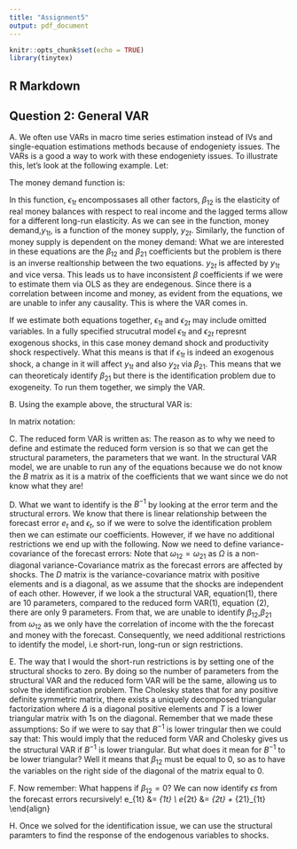 ```yaml
---
title: "Assignment5"
output: pdf_document
---
```


```r
knitr::opts_chunk$set(echo = TRUE)
library(tinytex)
```

## R Markdown


## Question 2: General VAR

  A. We often use VARs in macro time series estimation instead of IVs and single-equation estimations methods because of endogeniety issues. The VARs is a good a way to work with these endogeniety issues. To illustrate this, let's look at the following example. Let:
  \begin{align}
  y_{1t} = \frac{M}{P} &= \text{real money balance} \\
  y_{2t} &= \text{Real GNP}
  \end{align}
  
  The money demand function is:
  \begin{align}
  y_{1t} &= \gamma_{10} + \beta_{12}y_{2t}+\gamma_{11}y_{1,t-1}+\gamma_{12}y_{2,t-1} + \epsilon_{1t}
  \end{align}

In this function, $\epsilon_{1t}$ encompossases all other factors, $\beta_{12}$ is the elasticity of real money balances with respect to real income and the lagged terms allow for a different long-run elasticity. As we can see in the function, money demand,$y_{1t}$, is a function of the money supply, $y_{2t}$. Similarly, the function of money supply is dependent on the money demand:
 \begin{align}
  y_{2t} &= \gamma_{20} + \beta_{21}y_{1t}+\gamma_{21}y_{1,t-1}+\gamma_{22}y_{2,t-1} + \epsilon_{2t}
  \end{align}
What we are interested in these equations are the $\beta_{12}$ and $\beta_{21}$ coefficients but the problem is there is an inverse realtionship between the two equations. $y_{2t}$ is affected by $y_{1t}$ and vice versa. This leads us to have inconsistent $\beta$ coefficients if we were to estimate them via OLS as they are endegenous. Since there is a correlation between income and money, as evident from the equations, we are unable to infer any causality. This is where the VAR comes in. 

| If we estimate both equations together, $\epsilon_{1t}$ and $\epsilon_{2t}$ may include omitted variables. In a fully specified strucutral model $\epsilon_{1t}$ and $\epsilon_{2t}$ represnt exogenous shocks, in this case money demand shock and productivity shock respectively. What this means is that if $\epsilon_{1t}$ is indeed an exogenous shock, a change in it will affect $y_{1t}$ and also $y_{2t}$ via $\beta_{21}$. This means that we can theoreticaly identify $\beta_{21}$ but there is the identification problem due to exogeneity. To run them together, we simply the VAR. 

  B. Using the example above, the structural VAR is:
  \begin{align}
  \begin{bmatrix} 1 & -\beta_{12} \\-\beta_{22} & 1  \end{bmatrix}
  \begin{bmatrix} y_{1t} \\ y_{2t}   \end{bmatrix} &=
  \begin{bmatrix} \gamma_{10} \\ \gamma_{20}   \end{bmatrix} +
  \begin{bmatrix} \gamma_{11} & \gamma_{12} \\\gamma_{21} & \gamma_{22}  \end{bmatrix}
  \begin{bmatrix} y_{1,t-1} \\ y_{2,t-1}   \end{bmatrix} +
  \begin{bmatrix} \epsilon_{1t} \\ \epsilon_{2t}   \end{bmatrix}
  \end{align}
  
  In matrix notation:
  \begin{align}
  B_{2x2}y_{t_{2x1}}= \Gamma_{0_{2x1}}+\Gamma_{1_{2x2}}y_{t-1_{2x1}} + \epsilon_{t_{2x1}}
  \end{align}
  
  C. The reduced form VAR is written as:
  \begin{align}
  y_{t}&= B^{-1}\Gamma_{0}+B^{-1}\Gamma_{1}y_{t-1} + B^{-1}\epsilon_{t}\\
  &= C +\Phiy_{t-1}+e_t
  \end{align}
  The reason as to why we need to define and estimate the reduced form version is so that we can get the structural parameters, the parameters that we want. In the structural VAR model, we are unable to run any of the equations because we do not know the $B$ matrix as it is a matrix of the coefficients that we want since we do not know what they are!
  
  D. What we want to identify is the $B^{-1}$ by looking at the error term and the structural errors. We know that there is linear relationship between the forecast error $e_t$ and $\epsilon_t$, so if we were to solve the identification problem then we can estimate our coefficients. However, if we have no additional restrictions we end up with the following.
  \begin{align}
  \begin{bmatrix} e_{1t} \\ e_{2t}  \end{bmatrix} &= \frac{1}{1-\beta_{12}\beta_{21}}
  \begin{bmatrix} \epsilon_{1t}+\beta_{12}\epsilon_{2t} \\ \beta_{21}\epsilon_{1t}+\epsilon_{2t}  \end{bmatrix}
  \end{align}
  Now we need to define variance-covariance of the forecast errors:
  \begin{align}
  E[e_t]&= 0, \text{as the structural errors mean is 0 }  \\
  E[e_te_t']&= E[B^{-1}\epsilon_{t}\epsilon_{t}'(B^{-1})'] \\
  &= B^{-1}E[\epsilon_{t}\epsilon_{t}'](B^{-1})'\\
  &= B^{-1}D(B^{-1})' =\Omega
  \Omega &= \begin{bmatrix} \omega_{11} & \omega_{12} \\ \omega_{21} & \omega_{22}  \end{bmatrix}
  \end{align}
  Note that $\omega_{12}=\omega_{21}$ as $\Omega$ is a non-diagonal variance-Covariance matrix as the forecast errors are affected by shocks. The $D$ matrix is the variance-covariance matrix with positive elements and is a diagonal, as we assume that the shocks are independent of each other. However, if we look a the structural VAR, equation(1), there are 10 parameters, compared to the reduced form VAR(1), equation (2), there are only 9 parameters. From that, we are unable to identify $\beta_{12}$,$\beta_21$ from $\omega_{12}$ as we only have the correlation of income with the the forecast and money with the forecast. Consequently, we need additional restrictions to identify the model, i.e short-run, long-run or sign restrictions. 
  
  E. The way that I would the short-run restrictions is by setting one of the structural shocks to zero. By doing so the number of parameters from the structural VAR and the reduced form VAR will be the same, allowing us to solve the identification problem. The Cholesky states that for any positive definite symmetric matrix, there exists a uniquely decomposed triangular factorization
  \begin{align}
  \Omega=T\Delta T'
  \end{align}
  where $\Delta$ is a diagonal positive elements and $T$ is a lower triangular matrix with 1s on the diagonal. Remember that we made these assumptions:
   \begin{align}
  \Omega &= \begin{bmatrix} \omega_{11} & \omega_{12} \\ \omega_{21} & \omega_{22}  \end{bmatrix} \\
  D &= \begin{bmatrix} \sigma_{1}^2 & 0 \\ 0 & \sigma_{2}^2  \end{bmatrix} \\ 
  \Omega &= B^{-1}D(B^{-1})'
  \end{align}
  So if we were to say that $B^{-1}$ is lower tringular then we could say that:
  \begin{align}
  T&= B^{-1} \\
  \Delta &= D \\
  \Omega &= B^{-1}D(B^{-1})'
  \end{align}
  This would imply that the reduced form VAR and Cholesky gives us the structural VAR if $B^{-1}$ is lower triangular. But what does it mean for $B^{-1}$ to be lower triangular? Well it means that $\beta_{12}$ must be equal to $0$, so as to have the variables on the right side of the diagonal of the matrix equal to 0. 
  
  F. Now remember:
  \begin{align}
  \begin{bmatrix} e_{1t} \\ e_{2t}  \end{bmatrix} &= \frac{1}{1-\beta_{12}\beta_{21}}
  \begin{bmatrix} \epsilon_{1t}+\beta_{12}\epsilon_{2t} \\ \beta_{21}\epsilon_{1t}+\epsilon_{2t}  \end{bmatrix}
  \end{align}
What happens if $\beta_{12}=0$?
\begin{align}
  \begin{bmatrix} e_{1t} \\ e_{2t}  \end{bmatrix} &= \frac{1}{1-\beta_{12}\beta_{21}}
  \begin{bmatrix} \epsilon_{1t}+\beta_{12}\epsilon_{2t} \\ \beta_{21}\epsilon_{1t}+\epsilon_{2t}  \end{bmatrix}
  &= \begin{bmatrix} \epsilon_{1t}+\beta_{12}\epsilon_{2t} \\ \beta_{21}\epsilon_{1t}+\epsilon_{2t}  \end{bmatrix}
  &= \begin{bmatrix} \epsilon_{1t} \\ \beta_{21}\epsilon_{1t}+\epsilon_{2t}  \end{bmatrix}
  \end{align}
  We can now identify $\epsilon s$ from the forecast errors recursively!
  e_{1t} &= \epsilon_{1t} \\
  e_{2t} &= \epsilon_{2t} +  \beta_{21}\epsilon_{1t}
  \end{align}
  
  H. Once we solved for the identification issue, we can use the structural paramters to find the response of the endogenous variables to shocks. 